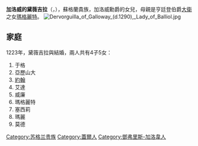 {{Multiple issues|
{{Expand language|1=en|time=2021-01-03T09:56:18+00:00}}
{{Unreferenced|time=2021-01-03T09:56:18+00:00}}
}}
'''加洛威的黛薇吉拉'''（{{lang-en|Dervorguilla of Galloway}}，{{bd|？||1290年|1月28日}}），蘇格蘭貴族，加洛威勳爵{{le|加洛威的亞蘭|Alan of Galloway|亞蘭}}的女兒，母親是亨廷登伯爵[[大衛_(亨廷登伯爵)|大衛]]之女[[亨廷登的瑪格麗特_(加洛威勳爵夫人)|瑪格麗特]]。
[[File:Dervorguilla_of_Galloway_(d.1290),_Lady_of_Balliol.jpg|thumb]]

== 家庭 ==
1223年，黛薇吉拉與{{le|約翰·德·巴里奧|John I de Balliol}}結婚，兩人共有4子5女：
# 于格
# 亞歷山大
# [[约翰·巴里奥|約翰]]
# 艾達
# 威廉
# 瑪格麗特
# 塞西莉
# 瑪麗
# 莫德

[[Category:苏格兰贵族|Category:苏格兰贵族]]
[[Category:蓋爾人|Category:蓋爾人]]
[[Category:鄧弗里斯-加洛韋人|Category:鄧弗里斯-加洛韋人]]